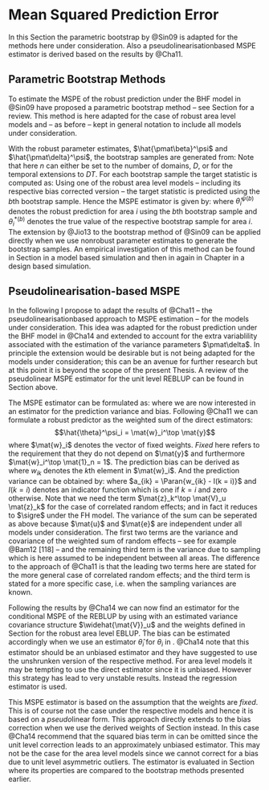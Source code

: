 # Mean Squared Prediction Error
\label{sec:theory_rfh_mse}

In this Section the parametric bootstrap by @Sin09 is adapted for the methods 
here under consideration. Also a pseudolinearisation\hyp{}based MSPE estimator
is derived based on the results by @Cha11.

## Parametric Bootstrap Methods
\label{sec:rfh_mse_boot}

To estimate the MSPE of the robust prediction under the BHF model in 
\eq{eq:reblupbhf} @Sin09 have proposed a parametric bootstrap method -- see 
Section \ref{sec:theory_sae_robust_bootstrap} for a review. This method is here 
adapted for the case of robust area level models and -- as before -- kept in
general notation to include all models under consideration.

With the robust parameter estimates, $\hat{\pmat\beta}^\psi$ and
$\hat{\pmat\delta}^\psi$, the bootstrap samples are generated from:
\empty{
\begin{align*}
\mat{y}^* & = \mat{X}\hat{\pmat\beta}^\psi + \mat{Z}\mat{u}^* + \mat{e}^* \\
\mat{u}^* & \sim \Distr{N}(\mat{0}_n, \mat{V}_u(\hat{\pmat\delta}^\psi)) \\
\mat{e}^* & \sim \Distr{N}(\mat{0}_n, \mat{V}_e).
\end{align*}
}Note that here $n$ can either be set to the number of domains, $D$, or for the
temporal extensions to $DT$. For each bootstrap sample the target statistic is
computed as:
\empty{
\begin{align*}
\pmat\theta^{*(b)} = \mat{X}\hat{\pmat\beta}^\psi + \mat{Z}\mat{u}^{*(b)}.
\end{align*}
}Using one of the robust area level models -- including its respective bias
corrected version -- the target statistic is predicted using the $b$th bootstrap
sample. Hence the MSPE estimator is given by:
\empty{
\begin{align*}
\widehat{MSPE}\Paran{\hat{\theta}^\psi_i} = \sum_{b = 1}^B \Paran{\hat{\theta}_i^{\psi (b)} - \theta_i^{*(b)}}^2
\end{align*}
}where $\hat{\theta}_i^{\psi (b)}$ denotes the robust prediction for area $i$ 
using the $b$th bootstrap sample and $\theta_i^{*(b)}$ denotes the true value of
the respective bootstrap sample for area $i$. The extension by @Jio13 to the 
bootstrap method of @Sin09 can be applied directly when we use non\hyp{}robust 
parameter estimates to generate the bootstrap samples. An empirical
investigation of this method can be found in Section \ref{sec:results_mse} in a
model based simulation and then in again in Chapter
\ref{chap:results_design_based} in a design based simulation.


## Pseudolinearisation-based MSPE
\label{sec:rfh_mse_pseudo_linear}

In the following I propose to adapt the results of @Cha11 -- the 
pseudolinearisation\hyp{}based approach to MSPE estimation -- for the models 
under consideration. This idea was adapted for the robust prediction under the
BHF model in @Cha14 and extended to account for the extra variablility
associated with the estimation of the variance parameters $\pmat\delta$. In
principle the extension would be desirable but is not being adapted for the
models under consideration; this can be an avenue for further research but at
this point it is beyond the scope of the present Thesis. A review of the
pseudolinear MSPE estimator for the unit level REBLUP can be found in Section
\ref{sec:theory_sae_robust_mspe} above.

The MSPE estimator can be formulated as:
\empty{
\begin{align}
\widehat{MSPE}\Paran{\hat{\theta}^\psi_i} = 
  \widehat{\Exp{V}}\Paran{\hat{\theta}^\psi_i - \theta_i} + 
  \widehat{\Exp{B}}\Paran{\hat{\theta}^\psi_i}^2 \label{eq:rfh_cct}
\end{align}
}where we are now interested in an estimator for the prediction variance and 
bias. Following @Cha11 we can formulate a robust predictor as the weighted sum
of the direct estimators:
$$\hat{\theta}^\psi_i = \mat{w}_i^\top \mat{y}$$ 
where $\mat{w}_i$ denotes the vector of fixed weights. *Fixed* here refers to
the requirement that they do not depend on $\mat{y}$ and furthermore
$\mat{w}_i^\top \mat{1}_n = 1$. The prediction bias can be derived as 
\empty{
\begin{align}
\Exp{E}(\hat{\theta}^\psi_i - \theta_i) 
  = & \sum_{k = 1}^n w_{ik} \Exp{E}(y_k) - \theta_i \nonumber\\
  = & \sum_{k = 1}^n w_{ik} \theta_k - \theta_i \label{eq:prediction_bias}
\end{align}
}where $w_{ik}$ denotes the $k$th element in $\mat{w}_i$. And the prediction
variance can be obtained by:
\empty{
\begin{align}
\Exp{V}\Paran{\hat{\theta}_i - \theta_i}
  = & \Exp{V}\Paran{\sum_{k = 1}^n w_{ik} y_k - (\mat{x}_i^\top\pmat\beta + \mat{z}_i^\top\mat{u})} \nonumber\\
  = & \Exp{V}\Paran{\sum_{k = 1}^n w_{ik} (\mat{z}_k^\top\mat{u} + e_k) - \mat{z}_i^\top\mat{u}} \nonumber\\
  = & \Exp{V}\Paran{\sum_{k = 1}^n w_{ik} \mat{z}_k^\top\mat{u} + \sum_{k = 1}^n w_{ik} e_k - \mat{z}_i^\top\mat{u}} \nonumber\\
  = & \Exp{V}\Paran{\sum_{k = 1}^n a_{ik} \mat{z}_k^\top\mat{u} + \sum_{k = 1}^n w_{ik} e_k} \nonumber\\
  = & \sum_{k = 1}^n a_{ik}^2 \mat{z}_k^\top \mat{V}_u \mat{z}_k 
    + 2 \mathop{\sum\sum}_{k < l} a_{ik} a_{il} \mat{z}_k^\top \mat{V}_u \mat{z}_l \nonumber\\
    & + \sum_{k = 1}^n w_{ik}^2 \sigma_{ek}^2 \label{eq:prediction_variance}
\end{align}
}where $a_{ik} = \Paran{w_{ik} - I(k = i)}$ and $I(k = i)$ denotes an indicator 
function which is one if $k = i$ and zero otherwise. Note that we need the term 
$\mat{z}_k^\top \mat{V}_u \mat{z}_k$ for the case of correlated random effects; 
and in fact it reduces to $\sigre$ under the FH model. The variance of the sum 
can be seperated as above because $\mat{u}$ and $\mat{e}$ are independent under 
all models under consideration. The first two terms are the variance and 
covariance of the weighted sum of random effects -- see for example @Bam12[118]
-- and the remaining third term is the variance due to sampling which is here
assumed to be independent between all areas. The difference to the approach of
@Cha11 is that the leading two terms here are stated for the more general case
of correlated random effects; and the third term is stated for a more specific
case, i.e. when the sampling variances are known.

Following the results by @Cha14 we can now find an estimator for the conditional
MSPE of the REBLUP by using \eq{eq:prediction_variance} with an estimated
variance covariance structure $\widehat{\mat{V}}_u$ and the weights defined in 
Section \ref{sec:rfh_model_peudo_linear} for the robust area level EBLUP. The 
bias can be estimated accordingly when we use an estimator $\hat{\theta}_i$ for 
$\theta_i$ in \eq{eq:prediction_bias}. @Cha14 note that this estimator should be
an unbiased estimator and they have suggested to use the unshrunken version of 
the respective method. For area level models it may be tempting to use the
direct estimator since it is unbiased. However this strategy has lead to very
unstable results. Instead the regression estimator is used.

This MSPE estimator is based on the assumption that the weights are *fixed*. 
This is of course not the case under the respective models and hence it is based
on a *pseudo*\hyp{}linear form. This approach directly extends to the bias 
correction when we use the derived weights of Section 
\ref{sec:rfhbiascorrection} instead. In this case @Cha14 recommend that the 
squared bias term in \eq{eq:rfh_cct} can be omitted since the unit level
correction leads to an approximately unbiased estimator. This may not be the
case for the area level models since we cannot correct for a bias due to unit
level asymmetric outliers. The estimator is evaluated in Section
\ref{sec:results_mse} where its properties are compared to the bootstrap methods
presented earlier.

